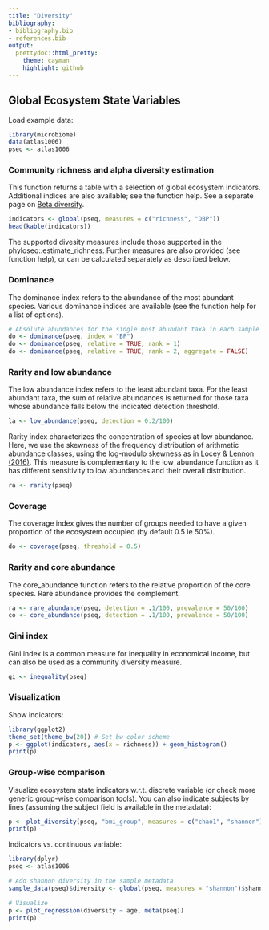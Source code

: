 ```yaml
---
title: "Diversity"
bibliography: 
- bibliography.bib
- references.bib
output: 
  prettydoc::html_pretty:
    theme: cayman
    highlight: github
---
```

<!--
  %\VignetteEngine{knitr::rmarkdown}
  %\VignetteIndexEntry{microbiome tutorial - diversity}
  %\usepackage[utf8]{inputenc}
  %\VignetteEncoding{UTF-8}  
-->


## Global Ecosystem State Variables 

Load example data:

```r
library(microbiome)
data(atlas1006)
pseq <- atlas1006
```


### Community richness and alpha diversity estimation

This function returns a table with a selection of global ecosystem indicators. Additional indices are also available; see the function help. See a separate page on [Beta diversity](Betadiversity.html).

```r
indicators <- global(pseq, measures = c("richness", "DBP"))
head(kable(indicators))
```

The supported divesity measures include those supported in the phyloseq::estimate_richness. Further measures are also provided (see function help), or can be calculated separately as described below.


### Dominance 

The dominance index refers to the abundance of the most abundant species. Various dominance indices are available (see the function help for a list of options).

```r
# Absolute abundances for the single most abundant taxa in each sample
do <- dominance(pseq, index = "BP")
do <- dominance(pseq, relative = TRUE, rank = 1)
do <- dominance(pseq, relative = TRUE, rank = 2, aggregate = FALSE)
```



### Rarity and low abundance

The low abundance index refers to the least abundant taxa. For the least abundant taxa, the sum of relative abundances is returned for those taxa whose abundance falls below the indicated detection threshold.

```r
la <- low_abundance(pseq, detection = 0.2/100)
```


Rarity index characterizes the concentration of species at low abundance. Here, we use the skewness of the frequency distribution of arithmetic abundance classes, using the log-modulo skewness as in [Locey & Lennon (2016)](doi:10.1073/pnas.1521291113). This measure is complementary to the low_abundance function as it has different sensitivity to low abundances and their overall distribution.

```r
ra <- rarity(pseq)
```



### Coverage

The coverage index gives the number of groups needed to have a given proportion of the ecosystem occupied (by default 0.5 ie 50%).

```r
do <- coverage(pseq, threshold = 0.5)
```


### Rarity and core abundance

The core_abundance function refers to the relative proportion of the core species. Rare abundance provides the complement.

```r
ra <- rare_abundance(pseq, detection = .1/100, prevalence = 50/100)
co <- core_abundance(pseq, detection = .1/100, prevalence = 50/100)
```



### Gini index

Gini index is a common measure for inequality in economical income, but can also be used as a community diversity measure.

```r
gi <- inequality(pseq)
```




### Visualization

Show indicators:

```r
library(ggplot2)
theme_set(theme_bw(20)) # Set bw color scheme
p <- ggplot(indicators, aes(x = richness)) + geom_histogram()
print(p)
```

### Group-wise comparison

Visualize ecosystem state indicators w.r.t. discrete variable (or check more generic [group-wise comparison tools](Comparisons.html)). You can also indicate subjects by lines (assuming the subject field is available in the metadata):

```r
p <- plot_diversity(pseq, "bmi_group", measures = c("chao1", "shannon"), indicate.subjects = TRUE)
print(p)
```

Indicators vs. continuous variable:

```r
library(dplyr)
pseq <- atlas1006

# Add shannon diversity in the sample metadata
sample_data(pseq)$diversity <- global(pseq, measures = "shannon")$shannon

# Visualize
p <- plot_regression(diversity ~ age, meta(pseq))
print(p)
```


